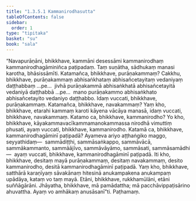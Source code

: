```yaml
---
title: "1.3.5.1 Kammanirodhasutta"
tableOfContents: false
sidebar:
  order: 1
type: "tipitaka"
basket: "su"
book: "sala"
---
```



<DynamicBreadcrumb />

<Division number="146" book="sala" bookNo="13" page="346">

<Paragraph number="810" book="sala">
“Navapurāṇāni, bhikkhave, kammāni desessāmi kammanirodhaṃ kammanirodhagāminiñca paṭipadaṃ. Taṃ suṇātha, sādhukaṃ manasi karotha, bhāsissāmīti. Katamañca, bhikkhave, purāṇakammaṃ? Cakkhu, bhikkhave, purāṇakammaṃ abhisaṅkhataṃ abhisañcetayitaṃ vedaniyaṃ daṭṭhabbaṃ …pe…  jivhā purāṇakammā abhisaṅkhatā abhisañcetayitā vedaniyā daṭṭhabbā …pe…  mano purāṇakammo abhisaṅkhato abhisañcetayito vedaniyo daṭṭhabbo. Idaṃ vuccati, bhikkhave, purāṇakammaṃ. Katamañca, bhikkhave, navakammaṃ? Yaṃ kho, bhikkhave, etarahi kammaṃ karoti kāyena vācāya manasā, idaṃ vuccati, bhikkhave, navakammaṃ. Katamo ca, bhikkhave, kammanirodho? Yo kho, bhikkhave, kāyakammavacīkammamanokammassa nirodhā vimuttiṃ phusati, ayaṃ vuccati, bhikkhave, kammanirodho. Katamā ca, bhikkhave, kammanirodhagāminī paṭipadā? Ayameva ariyo aṭṭhaṅgiko maggo, seyyathidaṃ—  sammādiṭṭhi, sammāsaṅkappo, sammāvācā, sammākammanto, sammāājīvo, sammāvāyāmo, sammāsati, sammāsamādhi—  ayaṃ vuccati, bhikkhave, kammanirodhagāminī paṭipadā. Iti kho, bhikkhave, desitaṃ mayā purāṇakammaṃ, desitaṃ navakammaṃ, desito kammanirodho, desitā kammanirodhagāminī paṭipadā. Yaṃ kho, bhikkhave, satthārā karaṇīyaṃ sāvakānaṃ hitesinā anukampakena anukampaṃ upādāya, kataṃ vo taṃ mayā. Etāni, bhikkhave, rukkhamūlāni, etāni suññāgārāni. Jhāyatha, bhikkhave, mā pamādattha; mā pacchāvippaṭisārino ahuvattha. Ayaṃ vo amhākaṃ anusāsanī”ti.

</Paragraph>
</Division>

<Paragraph number="811" type="center" book="sala">
Paṭhamaṃ.
</Paragraph>